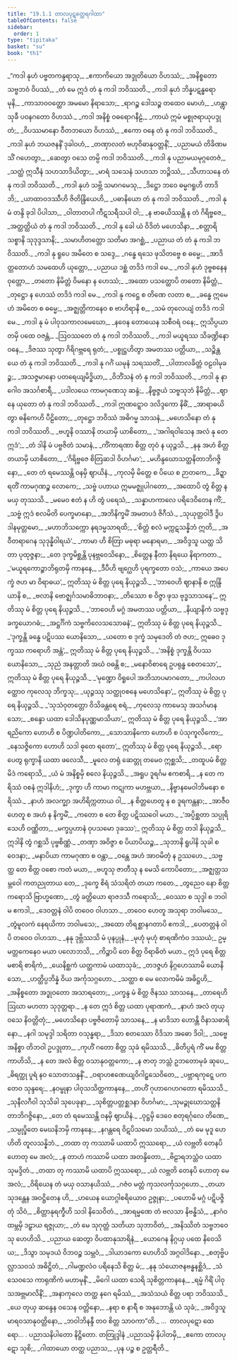 ```yaml
---
title: "19.1.1 တာလပုဋတ္ထေရဂါထာ"
tableOfContents: false
sidebar:
  order: 1
type: "tipitaka"
basket: "su"
book: "th1"
---
```



<DynamicBreadcrumb />

<Division number="1094" book="th1" e="ch" v="19" p="354">

<Paragraph number="1453" type="verses" book="th1">
_“ကဒါ နုဟံ ပဗ္ဗတကန္ဒရာသု,_  
_ဧကာကိယော အဒ္ဒုတိယော ဝိဟဿံ;_  
_အနိစ္စတော သဗ္ဗဘဝံ ဝိပဿံ,_  
_တံ မေ ဣဒံ တံ နု ကဒါ ဘဝိဿတိ._  

</Paragraph>

</Division>
<Division number="1095" book="th1" e="ch" v="19" p="354">

<Paragraph number="1454" type="verses" book="th1">
_ကဒါ နုဟံ ဘိန္နပဋန္ဓရော မုနိ,_  
_ကာသာဝဝတ္ထော အမမော နိရာသော;_  
_ရာဂဉ္စ ဒေါသဉ္စ တထေဝ မောဟံ,_  
_ဟန္တွာ သုခီ ပဝနဂတော ဝိဟဿံ._  

</Paragraph>

</Division>
<Division number="1096" book="th1" e="ch" v="19" p="354">

<Paragraph number="1455" type="verses" book="th1">
_ကဒါ အနိစ္စံ ဝဓရောဂနီဠံ,_  
_ကာယံ ဣမံ မစ္စုဇရာယုပဒ္ဒုတံ;_  
_ဝိပဿမာနော ဝီတဘယော ဝိဟဿံ,_  
_ဧကော ဝနေ တံ နု ကဒါ ဘဝိဿတိ._  

</Paragraph>

</Division>
<Division number="1097" book="th1" e="ch" v="19" p="354">

<Paragraph number="1456" type="verses" book="th1">
_ကဒါ နုဟံ ဘယဇနနိံ ဒုခါဝဟံ,_  
_တဏှာလတံ ဗဟုဝိဓာနုဝတ္တနိံ;_  
_ပညာမယံ တိခိဏမသိံ ဂဟေတွာ,_  
_ဆေတွာ ဝသေ တမ္ပိ ကဒါ ဘဝိဿတိ._  

</Paragraph>

</Division>
<Division number="1098" book="th1" e="ch" v="19" p="354">

<Paragraph number="1457" type="verses" book="th1">
_ကဒါ နု ပညာမယမုဂ္ဂတေဇံ,_  
_သတ္ထံ ဣသီနံ သဟသာဒိယိတွာ;_  
_မာရံ သသေနံ သဟသာ ဘဉ္ဇိဿံ,_  
_သီဟာသနေ တံ နု ကဒါ ဘဝိဿတိ._  

</Paragraph>

</Division>
<Division number="1099" book="th1" e="ch" v="19" p="354">

<Paragraph number="1458" type="verses" book="th1">
_ကဒါ နုဟံ သဗ္ဘိ သမာဂမေသု,_  
_ဒိဋ္ဌော ဘဝေ ဓမ္မဂရူဟိ တာဒိဘိ;_  
_ယာထာဝဒဿီဟိ ဇိတိန္ဒြိယေဟိ,_  
_ပဓာနိယော တံ နု ကဒါ ဘဝိဿတိ._  

</Paragraph>

</Division>
<Division number="1100" book="th1" e="ch" v="19" p="354">

<Paragraph number="1459" type="verses" book="th1">
_ကဒါ နု မံ တန္ဒိ ခုဒါ ပိပါသာ,_  
_ဝါတာတပါ ကီဋသရီသပါ ဝါ;_  
_န ဗာဓယိဿန္တိ န တံ ဂိရိဗ္ဗဇေ,_  
_အတ္ထတ္ထိယံ တံ နု ကဒါ ဘဝိဿတိ._  

</Paragraph>

</Division>
<Division number="1101" book="th1" e="ch" v="19" p="355">

<Paragraph number="1460" type="verses" book="th1">
_ကဒါ နု ခေါ ယံ ဝိဒိတံ မဟေသိနာ,_  
_စတ္တာရိ သစ္စာနိ သုဒုဒ္ဒသာနိ;_  
_သမာဟိတတ္တော သတိမာ အဂစ္ဆံ,_  
_ပညာယ တံ တံ နု ကဒါ ဘဝိဿတိ._  

</Paragraph>

</Division>
<Division number="1102" book="th1" e="ch" v="19" p="355">

<Paragraph number="1461" type="verses" book="th1">
_ကဒါ နု ရူပေ အမိတေ စ သဒ္ဒေ,_  
_ဂန္ဓေ ရသေ ဖုသိတဗ္ဗေ စ ဓမ္မေ;_  
_အာဒိတ္တတောဟံ သမထေဟိ ယုတ္တော,_  
_ပညာယ ဒစ္ဆံ တဒိဒံ ကဒါ မေ._  

</Paragraph>

</Division>
<Division number="1103" book="th1" e="ch" v="19" p="355">

<Paragraph number="1462" type="verses" book="th1">
_ကဒါ နုဟံ ဒုဗ္ဗစနေန ဝုတ္တော,_  
_တတော နိမိတ္တံ ဝိမနော န ဟေဿံ;_  
_အထော ပသတ္ထောပိ တတော နိမိတ္တံ,_  
_တုဋ္ဌော န ဟေဿံ တဒိဒံ ကဒါ မေ._  

</Paragraph>

</Division>
<Division number="1104" book="th1" e="ch" v="19" p="355">

<Paragraph number="1463" type="verses" book="th1">
_ကဒါ နု ကဋ္ဌေ စ တိဏေ လတာ စ,_  
_ခန္ဓေ ဣမေဟံ အမိတေ စ ဓမ္မေ;_  
_အဇ္ဈတ္တိကာနေဝ စ ဗာဟိရာနိ စ,_  
_သမံ တုလေယျံ တဒိဒံ ကဒါ မေ._  

</Paragraph>

</Division>
<Division number="1105" book="th1" e="ch" v="19" p="355">

<Paragraph number="1464" type="verses" book="th1">
_ကဒါ နု မံ ပါဝုသကာလမေဃော,_  
_နဝေန တောယေန သစီဝရံ ဝနေ;_  
ဣသိပ္ပယာတမှိ ပထေ ဝဇန္တံ,_  
_ဩဝဿတေ တံ နု ကဒါ ဘဝိဿတိ._  

</Paragraph>

</Division>
<Division number="1106" book="th1" e="ch" v="19" p="355">

<Paragraph number="1465" type="verses" book="th1">
_ကဒါ မယူရဿ သိခဏ္ဍိနော ဝနေ,_  
_ဒိဇဿ သုတွာ ဂိရိဂဗ္ဘရေ ရုတံ;_  
_ပစ္စုဋ္ဌဟိတွာ အမတဿ ပတ္တိယာ,_  
_သဉ္စိန္တယေ တံ နု ကဒါ ဘဝိဿတိ._  

</Paragraph>

</Division>
<Division number="1107" book="th1" e="ch" v="19" p="355">

<Paragraph number="1466" type="verses" book="th1">
_ကဒါ နု ဂင်္ဂံ ယမုနံ သရဿတိံ,_  
_ပါတာလခိတ္တံ ဝဠဝါမုခဉ္စ;_  
_အသဇ္ဇမာနော ပတရေယျမိဒ္ဓိယာ,_  
_ဝိဘိံသနံ တံ နု ကဒါ ဘဝိဿတိ._  

</Paragraph>

</Division>
<Division number="1108" book="th1" e="ch" v="19" p="356">

<Paragraph number="1467" type="verses" book="th1">
_ကဒါ နု နာဂေါဝ အသင်္ဂစာရီ,_  
_ပဒါလယေ ကာမဂုဏေသု ဆန္ဒံ;_  
_နိဗ္ဗဇ္ဇယံ သဗ္ဗသုဘံ နိမိတ္တံ,_  
_ဈာနေ ယုတော တံ နု ကဒါ ဘဝိဿတိ._  

</Paragraph>

</Division>
<Division number="1109" book="th1" e="ch" v="19" p="356">

<Paragraph number="1468" type="verses" book="th1">
_ကဒါ ဣဏဋ္ဋောဝ ဒလိဒ္ဒကော နိဓိံ,_  
_အာရာဓယိတွာ ဓနိကေဟိ ပီဠိတော;_  
_တုဋ္ဌော ဘဝိဿံ အဓိဂမ္မ သာသနံ,_  
_မဟေသိနော တံ နု ကဒါ ဘဝိဿတိ._  

</Paragraph>

</Division>
<Division number="1110" book="th1" e="ch" v="19" p="356">

<Paragraph number="1469" type="verses" book="th1">
_ဗဟူနိ ဝဿာနိ တယာမှိ ယာစိတော,_  
_‘အဂါရဝါသေန အလံ နု တေ ဣဒံ’;_  
_တံ ဒါနိ မံ ပဗ္ဗဇိတံ သမာနံ,_  
_ကိံကာရဏာ စိတ္တ တုဝံ န ယုဉ္ဇသိ._  

</Paragraph>

</Division>
<Division number="1111" book="th1" e="ch" v="19" p="356">

<Paragraph number="1470" type="verses" book="th1">
_နနု အဟံ စိတ္တ တယာမှိ ယာစိတော,_  
_‘ဂိရိဗ္ဗဇေ စိတြဆဒါ ဝိဟင်္ဂမာ’;_  
_မဟိန္ဒဃောသတ္ထနိတာဘိဂဇ္ဇိနော,_  
_တေ တံ ရမေဿန္တိ ဝနမှိ ဈာယိနံ._  

</Paragraph>

</Division>
<Division number="1112" book="th1" e="ch" v="19" p="356">

<Paragraph number="1471" type="verses" book="th1">
_ကုလမှိ မိတ္တေ စ ပိယေ စ ဉာတကေ,_  
_ခိဍ္ဍာရတိံ ကာမဂုဏဉ္စ လောကေ;_  
_သဗ္ဗံ ပဟာယ ဣမမဇ္ဈုပါဂတော,_  
_အထောပိ တွံ စိတ္တ န မယှ တုဿသိ._  

</Paragraph>

</Division>
<Division number="1113" book="th1" e="ch" v="19" p="356">

<Paragraph number="1472" type="verses" book="th1">
_မမေဝ ဧတံ န ဟိ တွံ ပရေသံ,_  
_သန္နာဟကာလေ ပရိဒေဝိတေန ကိံ;_  
_သဗ္ဗံ ဣဒံ စလမိတိ ပေက္ခမာနော,_  
_အဘိနိက္ခမိံ အမတပဒံ ဇိဂီသံ._  

</Paragraph>

</Division>
<Division number="1114" book="th1" e="ch" v="19" p="356">

<Paragraph number="1473" type="verses" book="th1">
_သုယုတ္တဝါဒီ ဒွိပဒါနမုတ္တမော,_  
_မဟာဘိသက္ကော နရဒမ္မသာရထိ;_  
_‘စိတ္တံ စလံ မက္ကဋသန္နိဘံ ဣတိ,_  
_အဝီတရာဂေန သုဒုန္နိဝါရယံ’._  

</Paragraph>

</Division>
<Division number="1115" book="th1" e="ch" v="19" p="357">

<Paragraph number="1474" type="verses" book="th1">
_ကာမာ ဟိ စိတြာ မဓုရာ မနောရမာ,_  
_အဝိဒ္ဒသူ ယတ္ထ သိတာ ပုထုဇ္ဇနာ;_  
_တေ ဒုက္ခမိစ္ဆန္တိ ပုနဗ္ဘဝေသိနော,_  
_စိတ္တေန နီတာ နိရယေ နိရာကတာ._  

</Paragraph>

</Division>
<Division number="1116" book="th1" e="ch" v="19" p="357">

<Paragraph number="1475" type="verses" book="th1">
_‘မယူရကောဉ္စာဘိရုတမှိ ကာနနေ,_  
_ဒီပီဟိ ဗျဂ္ဃေဟိ ပုရက္ခတော ဝသံ;_  
_ကာယေ အပေက္ခံ ဇဟ မာ ဝိရာဓယ’,_  
ဣတိဿု မံ စိတ္တ ပုရေ နိယုဉ္ဇသိ._  

</Paragraph>

</Division>
<Division number="1117" book="th1" e="ch" v="19" p="357">

<Paragraph number="1476" type="verses" book="th1">
_‘ဘာဝေဟိ ဈာနာနိ စ ဣန္ဒြိယာနိ စ,_  
_ဗလာနိ ဗောဇ္ဈင်္ဂသမာဓိဘာဝနာ;_  
_တိဿော စ ဝိဇ္ဇာ ဖုသ ဗုဒ္ဓသာသနေ’,_  
ဣတိဿု မံ စိတ္တ ပုရေ နိယုဉ္ဇသိ._  

</Paragraph>

</Division>
<Division number="1118" book="th1" e="ch" v="19" p="357">

<Paragraph number="1477" type="verses" book="th1">
_‘ဘာဝေဟိ မဂ္ဂံ အမတဿ ပတ္တိယာ,_  
_နိယျာနိကံ သဗ္ဗဒုခက္ခယောဂဓံ;_  
_အဋ္ဌင်္ဂိကံ သဗ္ဗကိလေသသောဓနံ’,_  
ဣတိဿု မံ စိတ္တ ပုရေ နိယုဉ္ဇသိ._  

</Paragraph>

</Division>
<Division number="1119" book="th1" e="ch" v="19" p="357">

<Paragraph number="1478" book="th1">
_‘ဒုက္ခန္တိ ခန္ဓေ ပဋိပဿ ယောနိသော,_  
_ယတော စ ဒုက္ခံ သမုဒေတိ တံ ဇဟ;_  
ဣဓေဝ ဒုက္ခဿ ကရောဟိ အန္တံ’,_  
ဣတိဿု မံ စိတ္တ ပုရေ နိယုဉ္ဇသိ._  

</Paragraph>

</Division>
<Division number="1120" book="th1" e="ch" v="19" p="357">

<Paragraph number="1479" type="verses" book="th1">
_‘အနိစ္စံ ဒုက္ခန္တိ ဝိပဿ ယောနိသော,_  
_သုညံ အနတ္တာတိ အဃံ ဝဓန္တိ စ;_  
_မနောဝိစာရေ ဥပရုန္ဓ စေတသော’,_  
ဣတိဿု မံ စိတ္တ ပုရေ နိယုဉ္ဇသိ._  

</Paragraph>

</Division>
<Division number="1121" book="th1" e="ch" v="19" p="357">

<Paragraph number="1480" type="verses" book="th1">
_‘မုဏ္ဍော ဝိရူပေါ အဘိသာပမာဂတော,_  
_ကပါလဟတ္ထောဝ ကုလေသု ဘိက္ခသု;_  
_ယုဉ္ဇဿု သတ္ထုဝစနေ မဟေသိနော’,_  
ဣတိဿု မံ စိတ္တ ပုရေ နိယုဉ္ဇသိ._  

</Paragraph>

</Division>
<Division number="1122" book="th1" e="ch" v="19" p="358">

<Paragraph number="1481" type="verses" book="th1">
_‘သုသံဝုတတ္တော ဝိသိခန္တရေ စရံ,_  
_ကုလေသု ကာမေသု အသင်္ဂမာနသော;_  
_စန္ဒော ယထာ ဒေါသိနပုဏ္ဏမာသိယာ’,_  
ဣတိဿု မံ စိတ္တ ပုရေ နိယုဉ္ဇသိ._  

</Paragraph>

</Division>
<Division number="1123" book="th1" e="ch" v="19" p="358">

<Paragraph number="1482" type="verses" book="th1">
_‘အာရညိကော ဟောဟိ စ ပိဏ္ဍပါတိကော,_  
_သောသာနိကော ဟောဟိ စ ပံသုကူလိကော;_  
_နေသဇ္ဇိကော ဟောဟိ သဒါ ဓုတေ ရတော’,_  
ဣတိဿု မံ စိတ္တ ပုရေ နိယုဉ္ဇသိ._  

</Paragraph>

</Division>
<Division number="1124" book="th1" e="ch" v="19" p="358">

<Paragraph number="1483" type="verses" book="th1">
_ရောပေတွ ရုက္ခာနိ ယထာ ဖလေသီ,_  
_မူလေ တရုံ ဆေတ္တု တမေဝ ဣစ္ဆသိ;_  
_တထူပမံ စိတ္တမိဒံ ကရောသိ,_  
_ယံ မံ အနိစ္စမှိ စလေ နိယုဉ္ဇသိ._  

</Paragraph>

</Division>
<Division number="1125" book="th1" e="ch" v="19" p="358">

<Paragraph number="1484" type="verses" book="th1">
_အရူပ ဒူရင်္ဂမ ဧကစာရိ,_  
_န တေ ကရိဿံ ဝစနံ ဣဒါနိဟံ;_  
_ဒုက္ခာ ဟိ ကာမာ ကဋုကာ မဟဗ္ဘယာ,_  
_နိဗ္ဗာနမေဝါဘိမနော စရိဿံ._  

</Paragraph>

</Division>
<Division number="1126" book="th1" e="ch" v="19" p="358">

<Paragraph number="1485" type="verses" book="th1">
_နာဟံ အလက္ချာ အဟိရိက္ကတာယ ဝါ,_  
_န စိတ္တဟေတူ န စ ဒူရကန္တနာ;_  
_အာဇီဝဟေတူ စ အဟံ န နိက္ခမိံ,_  
_ကတော စ တေ စိတ္တ ပဋိဿဝေါ မယာ._  

</Paragraph>

</Division>
<Division number="1127" book="th1" e="ch" v="19" p="358">

<Paragraph number="1486" book="th1">
_‘အပ္ပိစ္ဆတာ သပ္ပုရိသေဟိ ဝဏ္ဏိတာ,_  
_မက္ခပ္ပဟာနံ ဝုပသမော ဒုခဿ’;_  
ဣတိဿု မံ စိတ္တ တဒါ နိယုဉ္ဇသိ,_  
ဣဒါနိ တွံ ဂစ္ဆသိ ပုဗ္ဗစိဏ္ဏံ._  

</Paragraph>

</Division>
<Division number="1128" book="th1" e="ch" v="19" p="358">

<Paragraph number="1487" type="verses" book="th1">
_တဏှာ အဝိဇ္ဇာ စ ပိယာပိယဉ္စ,_  
_သုဘာနိ ရူပါနိ သုခါ စ ဝေဒနာ;_  
_မနာပိယာ ကာမဂုဏာ စ ဝန္တာ,_  
_ဝန္တေ အဟံ အာဝမိတုံ န ဥဿဟေ._  

</Paragraph>

</Division>
<Division number="1129" book="th1" e="ch" v="19" p="359">

<Paragraph number="1488" type="verses" book="th1">
_သဗ္ဗတ္ထ တေ စိတ္တ ဝစော ကတံ မယာ,_  
_ဗဟူသု ဇာတီသု န မေသိ ကောပိတော;_  
_အဇ္ဈတ္တသမ္ဘဝေါ ကတညုတာယ တေ,_  
_ဒုက္ခေ စိရံ သံသရိတံ တယာ ကတေ._  

</Paragraph>

</Division>
<Division number="1130" book="th1" e="ch" v="19" p="359">

<Paragraph number="1489" type="verses" book="th1">
_တွညေဝ နော စိတ္တ ကရောသိ ဗြာဟ္မဏော,_  
_တွံ ခတ္တိယော ရာဇဒသီ ကရောသိ;_  
_ဝေဿာ စ သုဒ္ဒါ စ ဘဝါမ ဧကဒါ,_  
_ဒေဝတ္တနံ ဝါပိ တဝေဝ ဝါဟသာ._  

</Paragraph>

</Division>
<Division number="1131" book="th1" e="ch" v="19" p="359">

<Paragraph number="1490" type="verses" book="th1">
_တဝေဝ ဟေတူ အသုရာ ဘဝါမသေ,_  
_တွံမူလကံ နေရယိကာ ဘဝါမသေ;_  
_အထော တိရစ္ဆာနဂတာပိ ဧကဒါ,_  
_ပေတတ္တနံ ဝါပိ တဝေဝ ဝါဟသာ._  

</Paragraph>

</Division>
<Division number="1132" book="th1" e="ch" v="19" p="359">

<Paragraph number="1491" type="verses" book="th1">
_နနု ဒုဗ္ဘိဿသိ မံ ပုနပ္ပုနံ,_  
_မုဟုံ မုဟုံ စာရဏိကံဝ ဒဿယံ;_  
ဥမ္မတ္တကေနေဝ မယာ ပလောဘသိ,_  
_ကိဉ္စာပိ တေ စိတ္တ ဝိရာဓိတံ မယာ._  

</Paragraph>

</Division>
<Division number="1133" book="th1" e="ch" v="19" p="359">

<Paragraph number="1492" type="verses" book="th1">
ဣဒံ ပုရေ စိတ္တမစာရိ စာရိကံ,_  
_ယေနိစ္ဆကံ ယတ္ထကာမံ ယထာသုခံ;_  
_တဒဇ္ဇဟံ နိဂ္ဂဟေဿာမိ ယောနိသော,_  
_ဟတ္ထိပ္ပဘိန္နံ ဝိယ အင်္ကုသဂ္ဂဟော._  

</Paragraph>

</Division>
<Division number="1134" book="th1" e="ch" v="19" p="359">

<Paragraph number="1493" type="verses" book="th1">
_သတ္ထာ စ မေ လောကမိမံ အဓိဋ္ဌဟိ,_  
_အနိစ္စတော အဒ္ဓုဝတော အသာရတော;_  
_ပက္ခန္ဒ မံ စိတ္တ ဇိနဿ သာသနေ,_  
_တာရေဟိ ဩဃာ မဟတာ သုဒုတ္တရာ._  

</Paragraph>

</Division>
<Division number="1135" book="th1" e="ch" v="19" p="359">

<Paragraph number="1494" type="verses" book="th1">
_န တေ ဣဒံ စိတ္တ ယထာ ပုရာဏကံ,_  
_နာဟံ အလံ တုယှ ဝသေ နိဝတ္တိတုံ;_  
_မဟေသိနော ပဗ္ဗဇိတောမှိ သာသနေ,_  
_န မာဒိသာ ဟောန္တိ ဝိနာသဓာရိနော._  

</Paragraph>

</Division>
<Division number="1136" book="th1" e="ch" v="19" p="360">

<Paragraph number="1495" type="verses" book="th1">
_နဂါ သမုဒ္ဒါ သရိတာ ဝသုန္ဓရာ,_  
_ဒိသာ စတဿော ဝိဒိသာ အဓော ဒိဝါ;_  
_သဗ္ဗေ အနိစ္စာ တိဘဝါ ဥပဒ္ဒုတာ,_  
_ကုဟိံ ဂတော စိတ္တ သုခံ ရမိဿသိ._  

</Paragraph>

</Division>
<Division number="1137" book="th1" e="ch" v="19" p="360">

<Paragraph number="1496" type="verses" book="th1">
_ဓိတိပ္ပရံ ကိံ မမ စိတ္တ ကာဟိသိ,_  
_န တေ အလံ စိတ္တ ဝသာနုဝတ္တကော;_  
_န ဇာတု ဘသ္တံ ဥဘတောမုခံ ဆုပေ,_  
_ဓိရတ္ထု ပူရံ နဝ သောတသန္ဒနိံ._  

</Paragraph>

</Division>
<Division number="1138" book="th1" e="ch" v="19" p="360">

<Paragraph number="1497" type="verses" book="th1">
_ဝရာဟဧဏေယျဝိဂါဠှသေဝိတေ,_  
_ပဗ္ဘာရကုဋ္ဋေ ပကတေဝ သုန္ဒရေ;_  
_နဝမ္ဗုနာ ပါဝုသသိတ္ထကာနနေ,_  
_တဟိံ ဂုဟာဂေဟဂတော ရမိဿသိ._  

</Paragraph>

</Division>
<Division number="1139" book="th1" e="ch" v="19" p="360">

<Paragraph number="1498" type="verses" book="th1">
_သုနီလဂီဝါ သုသိခါ သုပေခုနာ,_  
_သုစိတ္တပတ္တစ္ဆဒနာ ဝိဟင်္ဂမာ;_  
_သုမဉ္ဇုဃောသတ္ထနိတာဘိဂဇ္ဇိနော,_  
_တေ တံ ရမေဿန္တိ ဝနမှိ ဈာယိနံ._  

</Paragraph>

</Division>
<Division number="1140" book="th1" e="ch" v="19" p="360">

<Paragraph number="1499" type="verses" book="th1">
_ဝုဋ္ဌမှိ ဒေဝေ စတုရင်္ဂုလေ တိဏေ,_  
_သမ္ပုပ္ဖိတေ မေဃနိဘမှိ ကာနနေ;_  
_နဂန္တရေ ဝိဋပိသမော သယိဿံ,_  
_တံ မေ မုဒူ ဟေဟိတိ တူလသန္နိဘံ._  

</Paragraph>

</Division>
<Division number="1141" book="th1" e="ch" v="19" p="360">

<Paragraph number="1500" type="verses" book="th1">
_တထာ တု ကဿာမိ ယထာပိ ဣဿရော,_  
_ယံ လဗ္ဘတိ တေနပိ ဟောတု မေ အလံ;_  
_န တာဟံ ကဿာမိ ယထာ အတန္ဒိတော,_  
_ဗိဠာရဘသ္တံဝ ယထာ သုမဒ္ဒိတံ._  

</Paragraph>

</Division>
<Division number="1142" book="th1" e="ch" v="19" p="360">

<Paragraph number="1501" type="verses" book="th1">
_တထာ တု ကဿာမိ ယထာပိ ဣဿရော,_  
_ယံ လဗ္ဘတိ တေနပိ ဟောတု မေ အလံ;_  
_ဝိရိယေန တံ မယှ ဝသာနယိဿံ,_  
_ဂဇံဝ မတ္တံ ကုသလင်္ကုသဂ္ဂဟော._  

</Paragraph>

</Division>
<Division number="1143" book="th1" e="ch" v="19" p="361">

<Paragraph number="1502" type="verses" book="th1">
_တယာ သုဒန္တေန အဝဋ္ဌိတေန ဟိ,_  
_ဟယေန ယောဂ္ဂါစရိယောဝ ဥဇ္ဇုနာ;_  
_ပဟောမိ မဂ္ဂံ ပဋိပဇ္ဇိတုံ သိဝံ,_  
_စိတ္တာနုရက္ခီဟိ သဒါ နိသေဝိတံ._  

</Paragraph>

</Division>
<Division number="1144" book="th1" e="ch" v="19" p="361">

<Paragraph number="1503" type="verses" book="th1">
_အာရမ္မဏေ တံ ဗလသာ နိဗန္ဓိသံ,_  
_နာဂံဝ ထမ္ဘမှိ ဒဠှာယ ရဇ္ဇုယာ;_  
_တံ မေ သုဂုတ္တံ သတိယာ သုဘာဝိတံ,_  
_အနိဿိတံ သဗ္ဗဘဝေသု ဟေဟိသိ._  

</Paragraph>

</Division>
<Division number="1145" book="th1" e="ch" v="19" p="361">

<Paragraph number="1504" type="verses" book="th1">
_ပညာယ ဆေတွာ ဝိပထာနုသာရိနံ,_  
_ယောဂေန နိဂ္ဂယှ ပထေ နိဝေသိယ;_  
_ဒိသွာ သမုဒယံ ဝိဘဝဉ္စ သမ္ဘဝံ,_  
_ဒါယာဒကော ဟေဟိသိ အဂ္ဂဝါဒိနော._  

</Paragraph>

</Division>
<Division number="1146" book="th1" e="ch" v="19" p="361">

<Paragraph number="1505" type="verses" book="th1">
_စတုဗ္ဗိပလ္လာသဝသံ အဓိဋ္ဌိတံ,_  
_ဂါမဏ္ဍလံဝ ပရိနေသိ စိတ္တ မံ;_  
_နနု သံယောဇနဗန္ဓနစ္ဆိဒံ,_  
_သံသေဝသေ ကာရုဏိကံ မဟာမုနိံ._  

</Paragraph>

</Division>
<Division number="1147" book="th1" e="ch" v="19" p="361">

<Paragraph number="1506" type="verses" book="th1">
_မိဂေါ ယထာ သေရိ သုစိတ္တကာနနေ,_  
_ရမ္မံ ဂိရိံ ပါဝုသအဗ္ဘမာလိနိံ;_  
_အနာကုလေ တတ္ထ နဂေ ရမိဿံ,_  
_အသံသယံ စိတ္တ ပရာ ဘဝိဿသိ._  

</Paragraph>

</Division>
<Division number="1148" book="th1" e="ch" v="19" p="361">

<Paragraph number="1507" type="verses" book="th1">
_ယေ တုယှ ဆန္ဒေန ဝသေန ဝတ္တိနော,_  
_နရာ စ နာရီ စ အနုဘောန္တိ ယံ သုခံ;_  
_အဝိဒ္ဒသူ မာရဝသာနုဝတ္တိနော,_  
_ဘဝါဘိနန္ဒီ တဝ စိတ္တ သာဝကာ”တိ._  


</Paragraph>
</Division>

<Paragraph number="1508" type="center" book="th1">
…  တာလပုဋော ထေရော… .



</Paragraph>

<Paragraph number="1509" type="center" book="th1">
ပညာသနိပါတော နိဋ္ဌိတော.



</Paragraph>

<Paragraph number="1510" type="center" book="th1">
တတြုဒ္ဒါနံ


</Paragraph>

<Paragraph number="1511" type="verses" book="th1">
_ပညာသမှိ နိပါတမှိ,_  
_ဧကော တာလပုဋော သုစိ;_  
_ဂါထာယော တတ္ထ ပညာသ,_  
_ပုန ပဉ္စ စ ဥတ္တရီတိ._
</Paragraph>